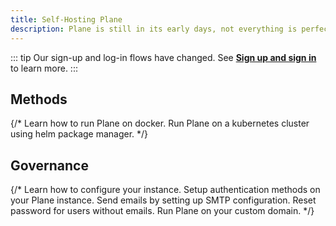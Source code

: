 ```yaml
---
title: Self-Hosting Plane
description: Plane is still in its early days, not everything is perfect yet, and hiccups may happen. Please let us know of any suggestions, ideas, or bugs that you encounter on our [Discord](https://discord.com/invite/A92xrEGCge)
---
```


::: tip
  Our sign-up and log-in flows have changed. See **[Sign up and sign
  in](/introduction/signup-signin)** to learn more.
:::

## Methods
{/* <CardGroup cols={2}>
  <Card title="Docker" icon="docker" href="/self-hosting/methods/docker-compose">
    Learn how to run Plane on docker.
  </Card>
  <Card title="Kubernetes" icon="gear" href="/self-hosting/methods/kubernetes">
    Run Plane on a kubernetes cluster using helm package manager.
  </Card>
</CardGroup> */}
## Governance
{/* <CardGroup cols={2}>
  <Card title="Instance admin and god mode" icon="toolbox" href="/self-hosting/govern/instance-admin">
    Learn how to configure your instance.
  </Card>
  <Card title="Authentication" icon="key" href="/self-hosting/govern/communication">
    Setup authentication methods on your Plane instance.
  </Card>
  <Card title="Communication" icon="paper-plane" href="/self-hosting/govern/communication">
    Send emails by setting up SMTP configuration.
  </Card>
  <Card title="Reset Password" icon="unlock" href="/self-hosting/govern/communication">
    Reset password for users without emails.
  </Card>
  <Card title="Branding" icon="paint-roller" href="/self-hosting/govern/custom-domain">
    Run Plane on your custom domain.
  </Card>
</CardGroup> */}

